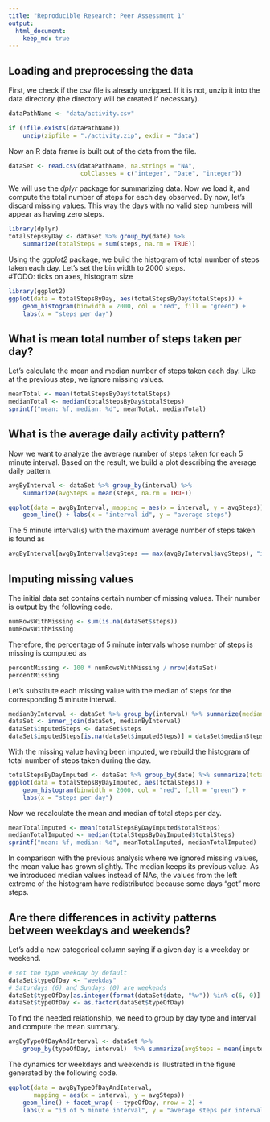 ```yaml
---
title: "Reproducible Research: Peer Assessment 1"
output: 
  html_document:
    keep_md: true
---
```



## Loading and preprocessing the data

First, we check if the csv file is already unzipped. If it is not, unzip it into
the data directory (the directory will be created if necessary).

```r
dataPathName <- "data/activity.csv"

if (!file.exists(dataPathName))
    unzip(zipfile = "./activity.zip", exdir = "data")
```

Now an R data frame is built out of the data from the file.

```r
dataSet <- read.csv(dataPathName, na.strings = "NA", 
                    colClasses = c("integer", "Date", "integer"))
```

We will use the *dplyr* package for summarizing data.
Now we load it, and compute the total number of steps for each day observed.
By now, let's discard missing values. This way the days with no valid step numbers
will appear as having zero steps.

```r
library(dplyr)
totalStepsByDay <- dataSet %>% group_by(date) %>% 
    summarize(totalSteps = sum(steps, na.rm = TRUE))
```

Using the *ggplot2* package, we build the histogram of total number of steps taken
each day. Let's set the bin width to 2000 steps.  
#TODO: ticks on axes, histogram size

```r
library(ggplot2)
ggplot(data = totalStepsByDay, aes(totalStepsByDay$totalSteps)) +
    geom_histogram(binwidth = 2000, col = "red", fill = "green") + 
    labs(x = "steps per day")
```

## What is mean total number of steps taken per day?

Let's calculate the mean and median number of steps taken each day.
Like at the previous step, we ignore missing values.

```r
meanTotal <- mean(totalStepsByDay$totalSteps)
medianTotal <- median(totalStepsByDay$totalSteps)
sprintf("mean: %f, median: %d", meanTotal, medianTotal)
```

## What is the average daily activity pattern?

Now we want to analyze the average number of steps taken for each 5 minute interval.
Based on the result, we build a plot describing the average daily pattern.

```r
avgByInterval <- dataSet %>% group_by(interval) %>%
    summarize(avgSteps = mean(steps, na.rm = TRUE))

ggplot(data = avgByInterval, mapping = aes(x = interval, y = avgSteps)) +
    geom_line() + labs(x = "interval id", y = "average steps")
```

The 5 minute interval(s) with the maximum average number of steps taken
is found as

```r
avgByInterval[avgByInterval$avgSteps == max(avgByInterval$avgSteps), "interval"]
```

## Imputing missing values

The initial data set contains certain number of missing values. Their number is output by the following code.

```r
numRowsWithMissing <- sum(is.na(dataSet$steps))
numRowsWithMissing
```

Therefore, the percentage of 5 minute intervals whose number of steps is missing is computed as

```r
percentMissing <- 100 * numRowsWithMissing / nrow(dataSet)
percentMissing
```

Let's substitute each missing value with the median of steps for the corresponding 5 minute interval.

```r
medianByInterval <- dataSet %>% group_by(interval) %>% summarize(medianSteps = median(steps, na.rm = TRUE))
dataSet <- inner_join(dataSet, medianByInterval)
dataSet$imputedSteps <- dataSet$steps
dataSet$imputedSteps[is.na(dataSet$imputedSteps)] = dataSet$medianSteps[is.na(dataSet$imputedSteps)]
```

With the missing value having been imputed, we rebuild the histogram of total number of steps taken during the day.

```r
totalStepsByDayImputed <- dataSet %>% group_by(date) %>% summarize(totalSteps = sum(imputedSteps))
ggplot(data = totalStepsByDayImputed, aes(totalSteps)) +
    geom_histogram(binwidth = 2000, col = "red", fill = "green") + 
    labs(x = "steps per day")
```

Now we recalculate the mean and median of total steps per day.

```r
meanTotalImputed <- mean(totalStepsByDayImputed$totalSteps)
medianTotalImputed <- median(totalStepsByDayImputed$totalSteps)
sprintf("mean: %f, median: %d", meanTotalImputed, medianTotalImputed)
```

In comparison with the previous analysis where we ignored missing values,
the mean value has grown slightly. The median keeps its previous value.
As we introduced median values instead of NAs, the values from the left extreme of the histogram
have redistributed because some days "got" more steps.

## Are there differences in activity patterns between weekdays and weekends?

Let's add a new categorical column saying if a given day is a weekday or weekend.

```r
# set the type weekday by default
dataSet$typeOfDay <- "weekday"
# Saturdays (6) and Sundays (0) are weekends
dataSet$typeOfDay[as.integer(format(dataSet$date, "%w")) %in% c(6, 0)] <- "weekend"
dataSet$typeOfDay <- as.factor(dataSet$typeOfDay)
```

To find the needed relationship, we need to group by day type and interval and
compute the mean summary.

```r
avgByTypeOfDayAndInterval <- dataSet %>%
    group_by(typeOfDay, interval)  %>% summarize(avgSteps = mean(imputedSteps))
```

The dynamics for weekdays and weekends is illustrated in the figure generated by
the following code.

```r
ggplot(data = avgByTypeOfDayAndInterval, 
       mapping = aes(x = interval, y = avgSteps)) +
    geom_line() + facet_wrap( ~ typeOfDay, nrow = 2) +
    labs(x = "id of 5 minute interval", y = "average steps per interval")
```
